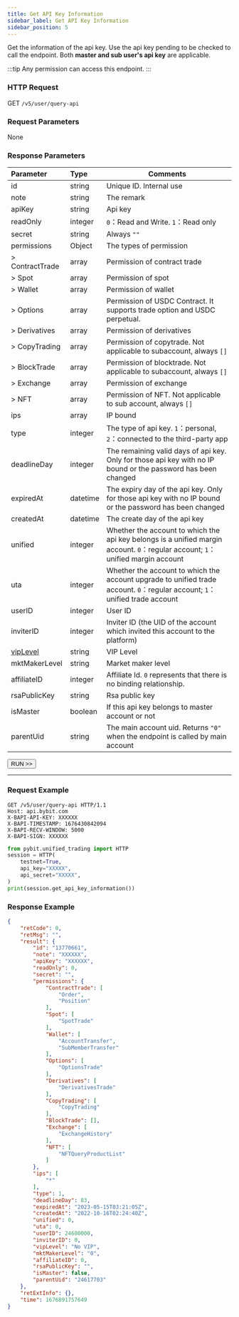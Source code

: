 ```yaml
---
title: Get API Key Information
sidebar_label: Get API Key Information
sidebar_position: 5
---
```

Get the information of the api key. Use the api key pending to be checked to call the endpoint. Both **master and sub user's api key** are applicable.

:::tip
Any permission can access this endpoint.
:::

### HTTP Request
GET `/v5/user/query-api`

### Request Parameters
None

### Response Parameters
| Parameter | Type | Comments|
|:----- |:-----|----- |
|id |string |Unique ID. Internal use|
|note |string |The remark |
|apiKey |string |Api key |
|readOnly |integer |`0`：Read and Write. `1`：Read only |
|secret |string |Always `""` |
|permissions |Object |The types of permission |
|> ContractTrade |array |Permission of contract trade |
|> Spot |array |Permission of spot |
|> Wallet |array |Permission of wallet |
|> Options |array |Permission of USDC Contract. It supports trade option and USDC perpetual. |
|> Derivatives |array |Permission of derivatives |
|> CopyTrading |array |Permission of copytrade. Not applicable to subaccount, always `[]`|
|> BlockTrade |array |Permission of blocktrade. Not applicable to subaccount, always `[]`|
|> Exchange |array |Permission of exchange |
|> NFT |array |Permission of NFT. Not applicable to sub account, always `[]` |
|ips |array |IP bound|
|type |integer |The type of api key. `1`：personal, `2`：connected to the third-party app |
|deadlineDay |integer |The remaining valid days of api key. Only for those api key with no IP bound or the password has been changed |
|expiredAt |datetime |The expiry day of the api key. Only for those api key with no IP bound or the password has been changed|
|createdAt |datetime |The create day of the api key |
|unified |integer |Whether the account to which the api key belongs is a unified margin account. `0`：regular account; `1`：unified margin account |
|uta |integer |Whether the account to which the account upgrade to unified trade account. `0`：regular account; `1`：unified trade account |
|userID |integer |User ID |
|inviterID |integer |Inviter ID (the UID of the account which invited this account to the platform) |
|[vipLevel](../enum#viplevel) |string |VIP Level |
|mktMakerLevel |string |Market maker level |
|affiliateID |integer |Affiliate Id. `0` represents that there is no binding relationship. |
|rsaPublicKey |string |Rsa public key |
|isMaster |boolean |If this api key belongs to master account or not |
|parentUid |string |The main account uid. Returns `"0"` when the endpoint is called by main account |

<a href="/api-explorer/v5/user/apikey-info"><Button>RUN >></Button></a>

---

### Request Example

<Tabs groupId="programming-languages">
<TabItem value="http" label="HTTP">

```http
GET /v5/user/query-api HTTP/1.1
Host: api.bybit.com
X-BAPI-API-KEY: XXXXXX
X-BAPI-TIMESTAMP: 1676430842094
X-BAPI-RECV-WINDOW: 5000
X-BAPI-SIGN: XXXXXX
```

</TabItem>
<TabItem value="python" label="Python">

```python
from pybit.unified_trading import HTTP
session = HTTP(
    testnet=True,
    api_key="XXXXX",
    api_secret="XXXXX",
)
print(session.get_api_key_information())
```

</TabItem>
</Tabs>

### Response Example

```json
{
    "retCode": 0,
    "retMsg": "",
    "result": {
        "id": "13770661",
        "note": "XXXXXX",
        "apiKey": "XXXXXX",
        "readOnly": 0,
        "secret": "",
        "permissions": {
            "ContractTrade": [
                "Order",
                "Position"
            ],
            "Spot": [
                "SpotTrade"
            ],
            "Wallet": [
                "AccountTransfer",
                "SubMemberTransfer"
            ],
            "Options": [
                "OptionsTrade"
            ],
            "Derivatives": [
                "DerivativesTrade"
            ],
            "CopyTrading": [
                "CopyTrading"
            ],
            "BlockTrade": [],
            "Exchange": [
                "ExchangeHistory"
            ],
            "NFT": [
                "NFTQueryProductList"
            ]
        },
        "ips": [
            "*"
        ],
        "type": 1,
        "deadlineDay": 83,
        "expiredAt": "2023-05-15T03:21:05Z",
        "createdAt": "2022-10-16T02:24:40Z",
        "unified": 0,
        "uta": 0,
        "userID": 24600000,
        "inviterID": 0,
        "vipLevel": "No VIP",
        "mktMakerLevel": "0",
        "affiliateID": 0,
        "rsaPublicKey": "",
        "isMaster": false,
        "parentUid": "24617703"
    },
    "retExtInfo": {},
    "time": 1676891757649
}
```
